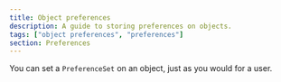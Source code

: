 ```yaml
---
title: Object preferences
description: A guide to storing preferences on objects.
tags: ["object preferences", "preferences"]
section: Preferences
---
```


You can set a `PreferenceSet` on an object, just as you would for a user.

<MultiLangCodeBlock
  title="Set preferences for an object"
  snippet="objects.setPreferences"
/>

<br />

<MultiLangCodeBlock
  title="Get preferences for an object"
  snippet="objects.getPreferences"
/>

